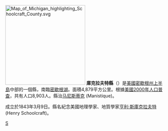 [[File:Map_of_Michigan_highlighting_Schoolcraft_County.svg|250px]]
'''庫克拉夫特縣'''（{{lang-en|Schoolcraft County}}）是[[美國|美國]][[密歇根州|密歇根州]][[上半島|上半島]]中部的一個縣，南臨[[密歇根湖|密歇根湖]]。面積4,879平方公里。根據[[美國2000年人口普查|美國2000年人口普查]]，共有人口8,903人。縣治[[马尼斯蒂克_(密歇根州)|马尼斯蒂克]] (Manistique)。

成立於1843年3月9日。縣名紀念美國地理學家、地質學家[[亨利·斯庫克拉夫特|亨利·斯庫克拉夫特]] (Henry Schoolcraft)。
{{Michigan-stub}}

[[Category:密歇根州行政区划|S]]